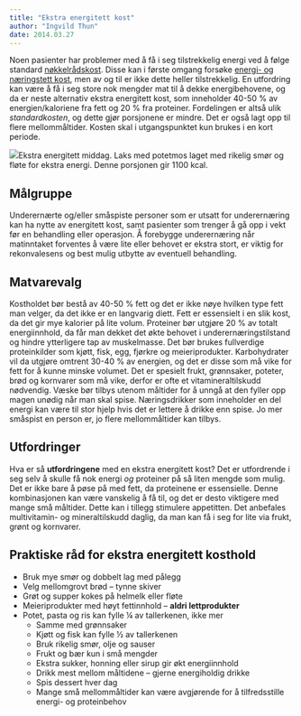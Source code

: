 ```yaml
---
title: "Ekstra energitett kost"
author: "Ingvild Thun"
date: 2014.03.27
---
```


Noen pasienter har problemer med å få i seg tilstrekkelig energi ved å følge standard [nøkkelrådskost](nokkelkost.qmd "Nøkkelrådskost"). Disse kan i første omgang forsøke [energi- og næringstett kost](energi-naringstett.qmd "Energi- og næringstett kost"), men av og til er ikke dette heller tilstrekkelig. En utfordring kan være å få i seg store nok mengder mat til å dekke energibehovene, og da er neste alternativ ekstra energitett kost, som inneholder 40-50 % av energien/kaloriene fra fett og 20 % fra proteiner. Fordelingen er altså ulik *standardkosten*, og dette gjør porsjonene er mindre. Det er også lagt opp til flere mellommåltider. Kosten skal i utgangspunktet kun brukes i en kort periode.

![](images/clipboard-56261353.png)Ekstra energitett middag. Laks med potetmos laget med rikelig smør og fløte for ekstra energi. Denne porsjonen gir 1100 kcal.

## Målgruppe

Underernærte og/eller småspiste personer som er utsatt for underernæring kan ha nytte av energitett kost, samt pasienter som trenger å gå opp i vekt før en behandling eller operasjon. Å forebygge underernæring når matinntaket forventes å være lite eller behovet er ekstra stort, er viktig for rekonvalesens og best mulig utbytte av eventuell behandling.

## Matvarevalg

Kostholdet bør bestå av 40-50 % fett og det er ikke nøye hvilken type fett man velger, da det ikke er en langvarig diett. Fett er essensielt i en slik kost, da det gir mye kalorier på lite volum. Proteiner bør utgjøre 20 % av totalt energiinnhold, da får man dekket det økte behovet i underernæringstilstand og hindre ytterligere tap av muskelmasse. Det bør brukes fullverdige proteinkilder som kjøtt, fisk, egg, fjørkre og meieriprodukter. Karbohydrater vil da utgjøre omtrent 30-40 % av energien, og det er disse som må vike for fett for å kunne minske volumet. Det er spesielt frukt, grønnsaker, poteter, brød og kornvarer som må vike, derfor er ofte et vitamineraltilskudd nødvendig. Væske bør tilbys utenom måltider for å unngå at den fyller opp magen unødig når man skal spise. Næringsdrikker som inneholder en del energi kan være til stor hjelp hvis det er lettere å drikke enn spise. Jo mer småspist en person er, jo flere mellommåltider kan tilbys.

## Utfordringer

Hva er så **utfordringene** med en ekstra energitett kost? Det er utfordrende i seg selv å skulle få nok energi *og* proteiner på så liten mengde som mulig. Det er ikke bare å pøse på med fett, da proteinene er essensielle. Denne kombinasjonen kan være vanskelig å få til, og det er desto viktigere med mange små måltider. Dette kan i tillegg stimulere appetitten. Det anbefales multivitamin- og mineraltilskudd daglig, da man kan få i seg for lite via frukt, grønt og kornvarer.

## Praktiske råd for ekstra energitett kosthold

-   Bruk mye smør og dobbelt lag med pålegg
-   Velg mellomgrovt brød – tynne skiver
-   Grøt og supper kokes på helmelk eller fløte
-   Meieriprodukter med høyt fettinnhold – **aldri lettprodukter**
-   Potet, pasta og ris kan fylle ¼ av tallerkenen, ikke mer
    -   Samme med grønnsaker
    -   Kjøtt og fisk kan fylle ½ av tallerkenen
    -   Bruk rikelig smør, olje og sauser
    -   Frukt og bær kun i små mengder
    -   Ekstra sukker, honning eller sirup gir økt energiinnhold
    -   Drikk mest mellom måltidene – gjerne energiholdig drikke
    -   Spis dessert hver dag
    -   Mange små mellommåltider kan være avgjørende for å tilfredsstille energi- og proteinbehov
